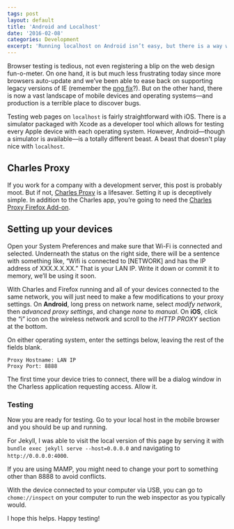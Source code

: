 ```yaml
---
tags: post
layout: default
title: 'Android and Localhost'
date: '2016-02-08'
categories: Development
excerpt: 'Running localhost on Android isn’t easy, but there is a way with Charles proxy.'
---
```


Browser testing is tedious, not even registering a blip on the web design fun-o-meter. On one hand, it is but much less frustrating today since more browsers auto-update and we’ve been able to ease back on supporting legacy versions of IE (remember the [png fix](https://24ways.org/2007/supersleight-transparent-png-in-ie6)?). But on the other hand, there is now a vast landscape of mobile devices and operating systems—and production is a terrible place to discover bugs.

Testing web pages on `localhost` is fairly straightforward with iOS. There is a simulator packaged with Xcode as a developer tool which allows for testing every Apple device with each operating system. However, Android—though a simulator is available—is a totally different beast. A beast that doesn't play nice with `localhost`.

## Charles Proxy

If you work for a company with a development server, this post is probably moot. But if not, [Charles Proxy](https://www.charlesproxy.com/) is a lifesaver. Setting it up is deceptively simple. In addition to the Charles app, you’re going to need the [Charles Proxy Firefox Add-on](https://addons.mozilla.org/en-US/firefox/addon/charles-proxy/).

## Setting up your devices

Open your System Preferences and make sure that Wi-Fi is connected and selected. Underneath the status on the right side, there will be a sentence with something like, “Wifi is connected to [NETWORK] and has the IP address of XXX.X.X.XX.” That is your LAN IP. Write it down or commit it to memory, we’ll be using it soon.

With Charles and Firefox running and all of your devices connected to the same network, you will just need to make a few modifications to your proxy settings. On **Android**, long press on network name, select _modify network_, then _advanced proxy settings_, and change _none_ to _manual_. On **iOS**, click the “i” icon on the wireless network and scroll to the _HTTP PROXY_ section at the bottom.

On either operating system, enter the settings below, leaving the rest of the fields blank.

    Proxy Hostname: LAN IP
    Proxy Port: 8888

The first time your device tries to connect, there will be a dialog window in the Charless application requesting access. Allow it.

### Testing

Now you are ready for testing. Go to your local host in the mobile browser and you should be up and running.

For Jekyll, I was able to visit the local version of this page by serving it with `bundle exec jekyll serve --host=0.0.0.0` and navigating to `http://0.0.0.0:4000`.

If you are using MAMP, you might need to change your port to something other than 8888 to avoid conflicts.

With the device connected to your computer via USB, you can go to `chome://inspect` on your computer to run the web inspector as you typically would.

I hope this helps. Happy testing!
